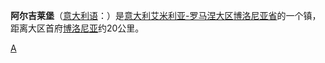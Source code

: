 {{unreferenced|time=2010-08-18T01:41:30+00:00}}
{{Infobox Settlement
| name = 阿尔吉莱堡<br/>Castello d'Argile
| image_skyline = 
| imagesize = 
| image_caption = 
| image_flag = 
| image_shield = 
| pushpin_map = Italy
| pushpin_label_position = bottom
| subdivision_type = 国家
| subdivision_name = {{ITA}}
| subdivision_type1 = [[意大利行政区划|大区]]
| subdivision_name1 = [[艾米利亚-罗马涅大区|艾米利亚-罗马涅大区]]
| subdivision_type2 = [[意大利行政区划|省]]
| subdivision_name2 =  [[博洛尼亚省|博洛尼亚省]]
| elevation_m = 23
| elevation_ft = 
| area_total_km2 = 29.1
| population_as_of = 2004年
| population_total = 5520
| population_density_km2 = auto
| timezone = [[CET|CET]]
| utc_offset = +1
| timezone_DST = [[CEST|CEST]]
| utc_offset_DST = +2
| latd = 44
| latm = 41
| lats = 
| latNS = N
| longd = 11
| longm = 18
| longs = 
| longEW = E
| website = [https://web.archive.org/web/20030804140925/http://www.argile.provincia.bologna.it/ www.argile.provincia.bologna.it] 
}}
'''阿尔吉莱堡'''（[[意大利语|意大利语]]：'''{{lang|it|Castello d'Argile}}'''）是[[意大利|意大利]][[艾米利亚-罗马涅大区|艾米利亚-罗马涅大区]][[博洛尼亚省|博洛尼亚省]]的一个镇，距离大区首府[[博洛尼亚|博洛尼亚]]约20公里。

{{博洛尼亞省市鎮}}

{{Italy-stub}}

[[Category:博洛尼亚广域市市镇|A]]